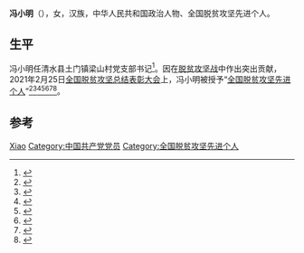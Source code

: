 {{Otheruses|other=名为冯小明的其他人物|冯小明}}

'''冯小明'''（{{bd|1975年|2月<ref>{{cite web |title=省妇联兼职副主席　冯小明 |url=http://www.gswomen.org.cn/index.php?m=content&c=index&a=show&catid=7&id=17680 |website=甘肃妇女网 |publisher=甘肃省妇女联合会 |accessdate=2021-04-02 |date=2018-09-12 |archive-date=2021-04-02 |archive-url=https://web.archive.org/web/20210402043456/http://www.gswomen.org.cn/index.php?m=content&c=index&a=show&catid=7&id=17680 |dead-url=no }}</ref>}}），女，汉族，中华人民共和国政治人物、全国脱贫攻坚先进个人。

== 生平 ==
冯小明任清水县土门镇梁山村党支部书记<ref>{{cite news |author=洪文泉 |editor=杨唯伟 |title=【2019年甘肃省“最美扶贫人”】心系群众 不负韶华——记天水市清水县土门镇梁山村党支部书记冯小明 |url=https://xgs.newgscloud.com/pages/2020/01/08/c887edd3017e49ab9d3327125cbbbf7c.html |accessdate=2021-04-02 |work=新甘肃 |date=2020-01-08 |archive-date=2021-04-02 |archive-url=https://web.archive.org/web/20210402041750/https://xgs.newgscloud.com/pages/2020/01/08/c887edd3017e49ab9d3327125cbbbf7c.html |dead-url=no }}</ref>。因在[[脱贫攻坚战|脱贫攻坚战]]中作出突出贡献，2021年2月25日[[全国脱贫攻坚总结表彰大会|全国脱贫攻坚总结表彰大会]]上，冯小明被授予“[[全国脱贫攻坚先进个人|全国脱贫攻坚先进个人]]”<ref>{{Cite web|title=关于全国脱贫攻坚先进个人先进集体拟表彰对象的公示|url=https://www.chinanews.com/gn/2021/02-10/9409480.shtml|accessdate=2021-03-12|work=[[中新网|中新网]]|archive-date=2021-02-15|archive-url=https://web.archive.org/web/20210215003222/http://www.chinanews.com/gn/2021/02-10/9409480.shtml|dead-url=no}}</ref><ref>{{Cite web|title=全国脱贫攻坚1981名先进个人和1501个先进集体名单发布|url=https://www.thepaper.cn/newsDetail_forward_11460123|accessdate=2021-03-12|work=[[澎湃新闻|澎湃新闻]]|archive-date=2021-02-28|archive-url=https://web.archive.org/web/20210228125058/https://www.thepaper.cn/newsDetail_forward_11460123|dead-url=no}}</ref><ref>{{Cite web|title=全国脱贫攻坚先进个人1981名、先进集体1501个 名单公布|url=https://www.bjnews.com.cn/detail/161425514215596.html|accessdate=2021-03-12|work=[[北京新闻网|北京新闻网]]|archive-date=2021-08-20|archive-url=https://web.archive.org/web/20210820171915/https://www.bjnews.com.cn/detail/161425514215596.html|dead-url=no}}</ref><ref>{{cite web | title=关于表彰全国脱贫攻坚先进个人和先进集体的决定 | website=人民日报 | date=2013-07-17 | url=http://paper.people.com.cn/rmrb/html/2021-02/26/nw.D110000renmrb_20210226_4-03.htm | language=zh | access-date=2021-03-17 | archive-date=2021-08-13 | archive-url=https://web.archive.org/web/20210813225632/http://paper.people.com.cn/rmrb/html/2021-02/26/nw.D110000renmrb_20210226_4-03.htm | dead-url=no }}</ref><ref>{{cite web | title=全国脱贫攻坚先进个人名单 | website=光明日报-光明网 | url=https://epaper.gmw.cn/gmrb/html/2021-02/26/nw.D110000gmrb_20210226_1-08.htm | language=zh | access-date=2021-03-17 | archive-date=2021-12-03 | archive-url=https://web.archive.org/web/20211203003331/https://epaper.gmw.cn/gmrb/html/2021-02/26/nw.D110000gmrb_20210226_1-08.htm | dead-url=no }}</ref><ref>{{cite web | title=全国脱贫攻坚1981名先进个人和1501个先进集体名单发布 | website=东方网 | date=2021-02-25 | url=https://n.eastday.com/pnews/161425172177019915 | language=zh | access-date=2021-03-17 | archive-date=2021-12-03 | archive-url=https://web.archive.org/web/20211203003339/https://n.eastday.com/pnews/161425172177019915 | dead-url=no }}</ref><ref>{{cite web | title=中共中央国务院关于表彰全国脱贫攻坚先进个人和先进集体的决定 | website=[[环球网|环球网]] | url=https://china.huanqiu.com/article/424sBpZGkdl | language=zh | access-date=2021-03-17 | archive-date=2021-08-20 | archive-url=https://web.archive.org/web/20210820144800/https://china.huanqiu.com/article/424sBpZGkdl | dead-url=no }}</ref>。

== 参考 ==
{{Reflist}}

{{Authority control}}
{{DEFAULTSORT:Feng}}
[[Category:冯姓|Xiao]]
[[Category:中国共产党党员|Category:中国共产党党员]]
[[Category:全国脱贫攻坚先进个人|Category:全国脱贫攻坚先进个人]]